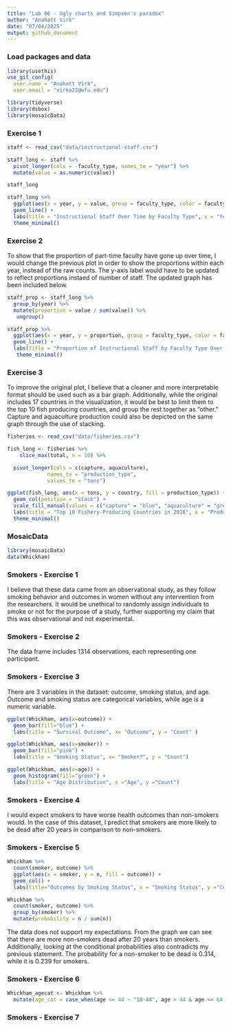 ```yaml
---
title: "Lab 06 - Ugly charts and Simpson's paradox"
author: "Anahatt Virk"
date: "07/04/2025"
output: github_document
---
```


### Load packages and data
```r
library(usethis)
use_git_config(
  user.name = "Anahatt Virk",
  user.email = "virka22@wfu.edu")
```

```r
library(tidyverse) 
library(dsbox)
library(mosaicData) 
```

### Exercise 1

```r
staff <- read_csv("data/instructional-staff.csv")
```

```r
staff_long <- staff %>%
  pivot_longer(cols = -faculty_type, names_to = "year") %>%
  mutate(value = as.numeric(value))

staff_long
```

```r
staff_long %>%
  ggplot(aes(x = year, y = value, group = faculty_type, color = faculty_type)) +
  geom_line() +
  labs(title = "Instructional Staff Over Time by Faculty Type", x = "Year", y = "Number of Staff", color = "Faculty Type") +
  theme_minimal()
```

### Exercise 2

To show that the proportion of part-time faculty have gone up over time, I would change the previous plot in order to show the proportions within each year, instead of the raw counts. The y-axis label would have to be updated to reflect proportions instaed of number of staff. The updated graph has been included below. 

```r
staff_prop <- staff_long %>%
  group_by(year) %>%
  mutate(proportion = value / sum(value)) %>%
   ungroup()
```

```r
staff_prop %>%
  ggplot(aes(x = year, y = proportion, group = faculty_type, color = faculty_type)) +
  geom_line() +
  labs(title = "Proportion of Instructional Staff by Faculty Type Over Time", x = "Year", y = "Proportion of Staff", color = "Faculty Type") +
   theme_minimal()
```

### Exercise 3

To improve the original plot, I believe that a cleaner and more interpretable format should be used such as a bar graph. Additionally, while the original includes 17 countries in the visualization, it would be best to limit them to the top 10 fish producing countries, and group the rest together as "other." Capture and aquaculture production could also be depicted on the same graph through the use of stacking.

```r
fisheries <- read_csv("data/fisheries.csv")

fish_long <- fisheries %>%
    slice_max(total, n = 10) %>%

  pivot_longer(cols = c(capture, aquaculture),
             names_to = "production_type",
             values_to = "tons")
```

```r
ggplot(fish_long, aes(x = tons, y = country, fill = production_type)) +
  geom_col(position = "stack") +
  scale_fill_manual(values = c("capture" = "blue", "aquaculture" = "green"), labels = c("Capture", "Aquaculture")) +
  labs(title = "Top 10 Fishery-Producing Countries in 2016", x = "Production (Tons)", y = "Country", fill = "Production Type") +
  theme_minimal()
```

### MosaicData

```r
library(mosaicData)
data(Whickham)
```

### Smokers - Exercise 1

I believe that these data came from an observational study, as they follow smoking behavior and outcomes in women without any intervention from the researchers. It would be unethical to randomly assign individuals to smoke or not for the purpose of a study, further supporting my claim that this was observational and not experimental.

### Smokers - Exercise 2

The data frame includes 1314 observations, each representing one participant.  

### Smokers - Exercise 3

There are 3 variables in the dataset: outcome, smoking status, and age. Outcome and smoking status are categorical variables, while age is a numeric variable. 

```r
ggplot(Whickham, aes(x=outcome)) +
  geom_bar(fill="blue") + 
  labs(title = "Survival Outcome", x= "Outcome", y = "Count" )
```

```r
ggplot(Whickham, aes(x=smoker)) +
  geom_bar(fill="pink") + 
  labs(title = "Smoking Status", x= "Smoker?", y = "Count")
```

```r
ggplot(Whickham, aes(x=age)) +
  geom_histogram(fill="green") +
  labs(title = "Age Distribution", x ="Age", y ="Count") 
```

### Smokers - Exercise 4

I would expect smokers to have worse health outcomes than non-smokers would. In the case of this dataset, I predict that smokers are more likely to be dead after 20 years in comparison to non-smokers.

### Smokers - Exercise 5

```r
Whickham %>%
  count(smoker, outcome) %>%
  ggplot(aes(x = smoker, y = n, fill = outcome)) + 
  geom_col() + 
  labs(title="Outcomes by Smoking Status", x = "Smoking Status", y ="Count", fill = "Health Outcome")
```

```r
Whickham %>%
  count(smoker, outcome) %>%
  group_by(smoker) %>%
  mutate(probability = n / sum(n))
```

The data does not support my expectations. From the graph we can see that there are more non-smokers dead after 20 years than smokers. Additionally, looking at the conditional probabilities also contradicts my previous statement. The probability for a non-smoker to be dead is 0.314, while it is 0.239 for smokers. 

### Smokers - Exercise 6

```r
Whickham_agecat <- Whickham %>%
  mutate(age_cat = case_when(age <= 44 ~ "18-44", age > 44 & age <= 64 ~ "45-64", age > 64 ~ "65+"))
```

### Smokers - Exercise 7

